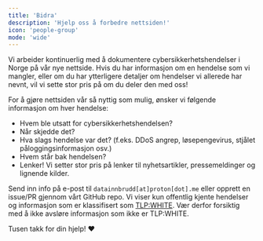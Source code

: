 ```yaml
---
title: 'Bidra'
description: 'Hjelp oss å forbedre nettsiden!'
icon: 'people-group'
mode: 'wide'
---
```


Vi arbeider kontinuerlig med å dokumentere cybersikkerhetshendelser i Norge på vår nye nettside. Hvis du har informasjon om en hendelse som vi mangler, eller om du har ytterligere detaljer om hendelser vi allerede har nevnt, vil vi sette stor pris på om du deler den med oss!

For å gjøre nettsiden vår så nyttig som mulig, ønsker vi følgende informasjon om hver hendelse:

- Hvem ble utsatt for cybersikkerhetshendelsen?
- Når skjedde det?
- Hva slags hendelse var det? (f.eks. DDoS angrep, løsepengevirus, stjålet påloggingsinformasjon osv.)
- Hvem står bak hendelsen?
- Lenker! Vi setter stor pris på lenker til nyhetsartikler, pressemeldinger og lignende kilder.

Send inn info på e-post til `datainnbrudd[at]proton[dot].me` eller opprett en issue/PR gjennom vårt GitHub repo. Vi viser kun offentlig kjente hendelser og informasjon som er klassifisert som [TLP:WHITE](https://www.cisa.gov/news-events/news/traffic-light-protocol-tlp-definitions-and-usage). Vær derfor forsiktig med å ikke avsløre informasjon som ikke er TLP:WHITE.

Tusen takk for din hjelp! ❤️